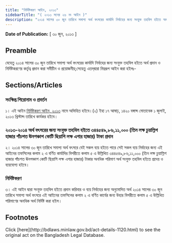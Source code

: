 ```yaml
---
title: "নির্দিষ্টকরণ আইন, ২০১৩"
sidebarTitle: "( ২০১৩ সনের ২৬ নং আইন )"
description: "২০১৪ সালের ৩০ জুন তারিখে সমাপ্য অর্থ বৎসরের কার্যাদি নির্বাহের জন্য সংযুক্ত তহবিল হইতে অর্থ প্রদান ও নির্দিষ্টকরণের কর্তৃত্ব প্রদানের জন্য প্রণীত আইন"
---
```


**Date of Publication:** [ ৩০ জুন, ২০১৩ ]

## Preamble

যেহেতু ২০১৪ সালের ৩০ জুন তারিখে সমাপ্য অর্থ বৎসরের কার্যাদি নির্বাহের জন্য সংযুক্ত তহবিল হইতে অর্থ প্রদান ও নির্দিষ্টকরণের কর্তৃত্ব প্রদান করা সমীচীন ও প্রয়োজনীয়;সেহেতু এতদ্‌দ্বারা নিম্নরূপ আইন করা হইলঃ-

## Sections/Articles

### সংক্ষিপ্ত শিরোনাম ও প্রবর্তন

১। এই আইন [নির্দিষ্টকরণ আইন, ২০১৩](/act-1120.html "নির্দিষ্টকরণ আইন, ২০১৩") নামে অভিহিত হইবে।(২) ইহা ১৭ আষাঢ়, ১৪২০ বঙ্গাব্দ মোতাবেক ১ জুলাই, ২০১৩ খ্রিস্টাব্দ তারিখে কার্যকর হইবে।

### ২০১৩-২০১৪ অর্থ বৎসরের জন্য সংযুক্ত তহবিল হইতে ৩৪৪৫৪৯,৮৬,১১,০০০ (তিন লক্ষ চুয়াল্লিশ হাজার পাঁচশত ঊনপঞ্চাশ কোটি ছিয়াশি লক্ষ এগার হাজার) টাকা প্রদান

২। ২০১৪ সালের ৩০ জুন তারিখে সমাপ্য অর্থ বৎসরে যেই সকল ব্যয় হইতে পারে সেই সকল ব্যয় নির্বাহের জন্য এই আইনের তফসিলের কলাম ২ এ বর্ণিত কার্যাদির বিপরীতে কলাম ৫ এ উল্লিখিত ৩৪৪৫৪৯,৮৬,১১,০০০ (তিন লক্ষ চুয়াল্লিশ হাজার পাঁচশত ঊনপঞ্চাশ কোটি ছিয়াশি লক্ষ এগার হাজার) টাকার অনধিক পরিমাণ অর্থ সংযুক্ত তহবিল হইতে প্রদেয় ও ব্যয়যোগ্য হইবে।

### নির্দিষ্টকরণ

৩। এই আইন দ্বারা সংযুক্ত তহবিল হইতে প্রদান করিবার ও ব্যয় নির্বাহের জন্য অনুমোদিত অর্থ ২০১৪ সালের ৩০ জুন তারিখে সমাপ্য অর্থ বৎসরে এই আইনের তফসিলের কলাম ২ এ বর্ণিত কার্যের জন্য উহার বিপরীতে কলাম ৫ এ উল্লিখিত পরিমাণের অনধিক অর্থ নির্দিষ্ট করা হইল।

## Footnotes

<Note>
  Click [here](http://bdlaws.minlaw.gov.bd/act-details-1120.html) to see the original act on the Bangladesh Legal Database.
</Note>
